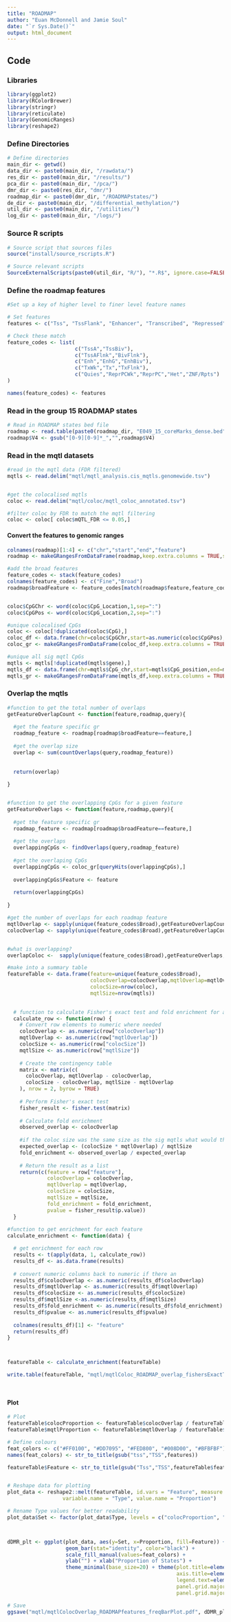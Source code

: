 ```yaml
---
title: "ROADMAP"
author: "Euan McDonnell and Jamie Soul"
date: "`r Sys.Date()`"
output: html_document
---
```


## Code

### Libraries

```r

library(ggplot2)
library(RColorBrewer)
library(stringr)
library(reticulate)
library(GenomicRanges)
library(reshape2)

```

### Define Directories

```r

# Define directories
main_dir <- getwd()
data_dir <- paste0(main_dir, "/rawdata/")
res_dir <- paste0(main_dir, "/results/")
pca_dir <- paste0(main_dir, "/pca/")
dmr_dir <- paste0(res_dir, "dmr/")
roadmap_dir <- paste0(dmr_dir, "/ROADMAPstates/")
de_dir <- paste0(main_dir, "/differential_methylation/")
util_dir <- paste0(main_dir, "/utilities/")
log_dir <- paste0(main_dir, "/logs/")

```

### Source R scripts

```r

# Source script that sources files
source("install/source_rscripts.R")

# Source relevant scripts
SourceExternalScripts(paste0(util_dir, "R/"), "*.R$", ignore.case=FALSE)

```

### Define the roadmap features

```r

#Set up a key of higher level to finer level feature names

# Set features
features <- c("Tss", "TssFlank", "Enhancer", "Transcribed", "Repressed")

# Check these match
feature_codes <- list(
                      c("TssA","TssBiv"),
                      c("TssAFlnk","BivFlnk"),
                      c("Enh","EnhG","EnhBiv"),
                      c("TxWk","Tx","TxFlnk"),
                      c("Quies","ReprPCWk","ReprPC","Het","ZNF/Rpts")
)

names(feature_codes) <- features

```

### Read in the group 15 ROADMAP states

```r

# Read in ROADMAP states bed file
roadmap <- read.table(paste0(roadmap_dir, "E049_15_coreMarks_dense.bed"), sep="\t", header=FALSE, skip=1)
roadmap$V4 <- gsub("[0-9][0-9]*_","",roadmap$V4)

```

### Read in the mqtl datasets

```r
#read in the mqtl data (FDR filtered)
mqtls <- read.delim("mqtl/mqtl_analysis.cis_mqtls.genomewide.tsv")


#get the colocalised mqtls
coloc <- read.delim("mqtl/coloc/mqtl_coloc_annotated.tsv")

#filter coloc by FDR to match the mqtl filtering
coloc <- coloc[ coloc$mQTL_FDR <= 0.05,]

```


#### Convert the features to genomic ranges
```r
colnames(roadmap)[1:4] <- c("chr","start","end","feature")
roadmap <- makeGRangesFromDataFrame(roadmap,keep.extra.columns = TRUE,starts.in.df.are.0based = TRUE)

#add the broad features
feature_codes <- stack(feature_codes)
colnames(feature_codes) <- c("Fine","Broad")
roadmap$broadFeature <- feature_codes[match(roadmap$feature,feature_codes$Fine),"Broad"]


coloc$CpGChr <- word(coloc$CpG_Location,1,sep=":")
coloc$CpGPos <- word(coloc$CpG_Location,2,sep=":")

#unique colocalised CpGs
coloc <- coloc[!duplicated(coloc$CpG),]
coloc_df <- data.frame(chr=coloc$CpGChr,start=as.numeric(coloc$CpGPos),end=as.numeric(coloc$CpGPos),CpG=coloc$CpG,gene=coloc$CpG_NearestGene)
coloc_gr <- makeGRangesFromDataFrame(coloc_df,keep.extra.columns = TRUE)

#unique all sig mqtl CpGs
mqtls <- mqtls[!duplicated(mqtls$gene),]
mqtls_df <- data.frame(chr=mqtls$CpG_chr,start=mqtls$CpG_position,end=mqtls$CpG_position)
mqtls_gr <- makeGRangesFromDataFrame(mqtls_df,keep.extra.columns = TRUE)

```

### Overlap the mqtls

```r
#function to get the total number of overlaps
getFeatureOverlapCount <- function(feature,roadmap,query){
  
  #get the feature specific gr
  roadmap_feature <- roadmap[roadmap$broadFeature==feature,]
  
  #get the overlap size
  overlap <- sum(countOverlaps(query,roadmap_feature))
  
  
  return(overlap)
         
}


#function to get the overlapping CpGs for a given feature
getFeatureOverlaps <- function(feature,roadmap,query){
  
  #get the feature specific gr
  roadmap_feature <- roadmap[roadmap$broadFeature==feature,]
  
  #get the overlaps
  overlappingCpGs <- findOverlaps(query,roadmap_feature)
  
  #get the overlaping CpGs
  overlappingCpGs <- coloc_gr[queryHits(overlappingCpGs),]  
  
  overlappingCpGs$Feature <- feature
  
  return(overlappingCpGs)
         
}

#get the number of overlaps for each roadmap feature
mqtlOverlap <- sapply(unique(feature_codes$Broad),getFeatureOverlapCount,roadmap,mqtls_gr)
colocOverlap <- sapply(unique(feature_codes$Broad),getFeatureOverlapCount,roadmap,coloc_gr)


#what is overlapping?
overlapColoc <-  sapply(unique(feature_codes$Broad),getFeatureOverlaps,roadmap,coloc_gr)

#make into a summary table
featureTable <- data.frame(feature=unique(feature_codes$Broad),
                           colocOverlap=colocOverlap,mqtlOverlap=mqtlOverlap,
                           colocSize=nrow(coloc),
                           mqtlSize=nrow(mqtls))

  
  # function to calculate Fisher's exact test and fold enrichment for a row
  calculate_row <- function(row) {
    # Convert row elements to numeric where needed
    colocOverlap <- as.numeric(row["colocOverlap"])
    mqtlOverlap <- as.numeric(row["mqtlOverlap"])
    colocSize <- as.numeric(row["colocSize"])
    mqtlSize <- as.numeric(row["mqtlSize"])
    
    # Create the contingency table
    matrix <- matrix(c(
      colocOverlap, mqtlOverlap - colocOverlap,
      colocSize - colocOverlap, mqtlSize - mqtlOverlap
    ), nrow = 2, byrow = TRUE)
    
    # Perform Fisher's exact test
    fisher_result <- fisher.test(matrix)
    
    # Calculate fold enrichment
    observed_overlap <- colocOverlap
    
    #if the coloc size was the same size as the sig mqtls what would the overlap expected to be?
    expected_overlap <- (colocSize * mqtlOverlap) / mqtlSize
    fold_enrichment <- observed_overlap / expected_overlap
    
    # Return the result as a list
    return(c(feature = row["feature"], 
             colocOverlap = colocOverlap, 
             mqtlOverlap = mqtlOverlap,
             colocSize = colocSize,
             mqtlSize = mqtlSize,
             fold_enrichment = fold_enrichment, 
             pvalue = fisher_result$p.value))
  }
  
#function to get enrichment for each feature
calculate_enrichment <- function(data) {

  # get enrichment for each row
  results <- t(apply(data, 1, calculate_row))
  results_df <- as.data.frame(results)
  
  # convert numeric columns back to numeric if there an
  results_df$colocOverlap <- as.numeric(results_df$colocOverlap)
  results_df$mqtlOverlap <- as.numeric(results_df$mqtlOverlap)
  results_df$colocSize <- as.numeric(results_df$colocSize)
  results_df$mqtlSize <-as.numeric(results_df$mqtlSize)
  results_df$fold_enrichment <- as.numeric(results_df$fold_enrichment)
  results_df$pvalue <- as.numeric(results_df$pvalue)
  
  colnames(results_df)[1] <- "feature"
  return(results_df)
}



featureTable <- calculate_enrichment(featureTable)

write.table(featureTable, "mqtl/mqtlColoc_ROADMAP_overlap_fishersExactTest.txt", sep="\t", quote=FALSE,row.names = FALSE,col.names = TRUE)




```


#### Plot

```r
# Plot
featureTable$colocProportion <- featureTable$colocOverlap / featureTable$colocSize
featureTable$mqtlProportion <- featureTable$mqtlOverlap / featureTable$mqtlSize

# Define colours
feat_colors <- c("#FF0100", "#DD7095", "#FED800", "#008D00", "#BFBFBF")
names(feat_colors) <- str_to_title(gsub("tss","TSS",features))

featureTable$Feature <- str_to_title(gsub("Tss","TSS",featureTable$feature))


# Reshape data for plotting
plot_data <- reshape2::melt(featureTable, id.vars = "Feature", measure.vars = c("colocProportion", "mqtlProportion"),
                  variable.name = "Type", value.name = "Proportion")

# Rename Type values for better readability
plot_data$Set <- factor(plot_data$Type, levels = c("colocProportion", "mqtlProportion"), labels = c("CpGs in Colocalised mQTLs", "CpGs in mQTLs"))



dDMR_plt <- ggplot(plot_data, aes(y=Set, x=Proportion, fill=Feature)) + 
                   geom_bar(stat="identity", color="black") +
                   scale_fill_manual(values=feat_colors) +
                   ylab("") + xlab("Proportion of States") +
                   theme_minimal(base_size=20) + theme(plot.title=element_text(size=36),
                                                       axis.title=element_text(size=32),
                                                       legend.text=element_text(size=16),
                                                       panel.grid.major.y = element_blank() ,
                                                       panel.grid.major.x = element_line( size=.1, color="darkgrey" ) ) 

# Save
ggsave("mqtl/mqtlColocOverlap_ROADMAPfeatures_freqBarPlot.pdf", dDMR_plt, width=4000, height=2000, units="px", device="pdf",bg="white")


```
